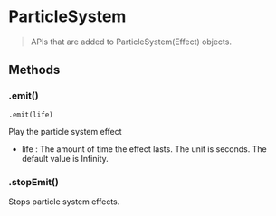 # ParticleSystem

> APIs that are added to ParticleSystem(Effect) objects.

## Methods

### .emit()

`.emit(life) `

Play the particle system effect

- life : The amount of time the effect lasts. The unit is seconds. The default value is Infinity.

### .stopEmit()

Stops particle system effects.
